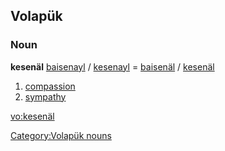 ==Volapük==
===Noun===
'''kesenäl'''
[[baisenayl]] / [[kesenayl]] = [[baisenäl]] / [[kesenäl]] 
# [[compassion]]
# [[sympathy]]

[[Category:Volapük nouns]]

[[vo:kesenäl]]